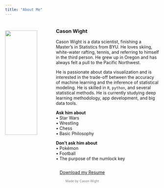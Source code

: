 ```yaml
---
title: "About Me"
---
```


:::: {.columns}
::: {.column width="30%"}
<br>
![](photo_circle.jpg){width=85%}



:::
::: {.column width="70%"}

### Cason Wight  
Cason Wight is a data scientist, finishing a Master's in Statistics from BYU. He loves skiing, white-water rafting, tennis, and referring to himself in the third person. He grew up in Oregon and has always felt a pull to the Pacific Northwest.

He is passionate about data visualization and is interested in the trade-off between the accuracy of machine learning and the inference of statistical modeling. He is skilled in `R`, `python`, and several statistical methods. He is currently studying deep learning methodology, app development, and big data tools. 

**Ask him about**  
•  Star Wars  
•  Wrestling  
•  Chess  
•  Basic Philosophy  

**Don't ask him about**  
•  Pokémon  
•  Football  
•  The purpose of the numlock key  

:::
::::

<link rel="stylesheet" href="https://cdnjs.cloudflare.com/ajax/libs/font-awesome/4.7.0/css/font-awesome.min.css">
  
<p style="text-align: center;">
    <a href="mailto:cason.wight@gmail.com?subject = Feedback&body = Message" class="fa fa-send fa-lg fa-fw"></a>
    <a href="https://www.linkedin.com/in/casonwight/" class="fa fa-linkedin fa-lg fa-fw"></a>
    <a href="https://github.com/casonwight" class="fa fa-github fa-lg fa-fw"></a>
</p>
<a href="Resume 2020.pdf" download><p style="text-align:center">Download my Resume</p></a>
<p style="text-align:center; font-size:75%; color:grey">Made by Cason Wight</p>